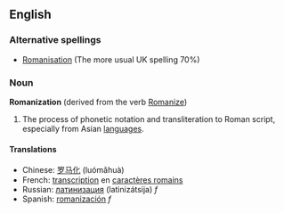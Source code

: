 {{see|Romanisation}}
==English==
{{wikipedia}}

===Alternative spellings===
*[[Romanisation]] (The more usual UK spelling 70%)

===Noun===
'''Romanization''' (derived from the verb [[Romanize]])

#The process of phonetic notation and transliteration to Roman script, especially from Asian [[language]]s.

====Translations====
*Chinese: [[罗马化]] (luómǎhuà)
*French: [[transcription]] en [[caractère romain|caractères romains]]
*Russian: [[латинизация]] (latinizátsija) ''f''
*Spanish: [[romanización]] ''f''